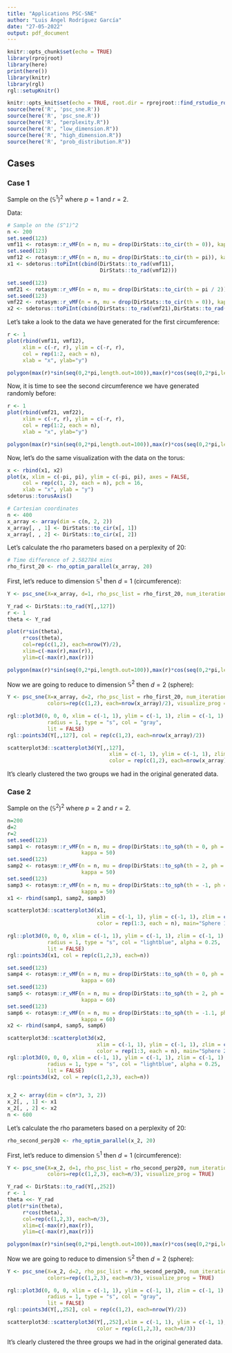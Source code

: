 ```yaml
---
title: "Applications PSC-SNE"
author: "Luis Ángel Rodríguez García"
date: "27-05-2022"
output: pdf_document
---
```


```r
knitr::opts_chunk$set(echo = TRUE)
library(rprojroot)
library(here)
print(here())
library(knitr)
library(rgl)
rgl::setupKnitr()
```

```r
knitr::opts_knit$set(echo = TRUE, root.dir = rprojroot::find_rstudio_root_file())
source(here('R', 'psc_sne.R'))
source(here('R', 'psc_sne.R'))
source(here('R', "perplexity.R"))
source(here('R', "low_dimension.R"))
source(here('R', "high_dimension.R"))
source(here('R', "prob_distribution.R"))
```

## Cases

### Case 1

Sample on the $(\mathbb{S}^1)^2$ where $p=1$ and $r=2$.

Data:

```r
# Sample on the (S^1)^2
n <- 200
set.seed(123)
vmf11 <- rotasym::r_vMF(n = n, mu = drop(DirStats::to_cir(th = 0)), kappa = 10)
set.seed(123)
vmf12 <- rotasym::r_vMF(n = n, mu = drop(DirStats::to_cir(th = pi)), kappa = 10)
x1 <- sdetorus::toPiInt(cbind(DirStats::to_rad(vmf11),
                              DirStats::to_rad(vmf12)))

set.seed(123)
vmf21 <- rotasym::r_vMF(n = n, mu = drop(DirStats::to_cir(th = pi / 2)), kappa = 5)
set.seed(123)
vmf22 <- rotasym::r_vMF(n = n, mu = drop(DirStats::to_cir(th = 0)), kappa = 5)
x2 <- sdetorus::toPiInt(cbind(DirStats::to_rad(vmf21),DirStats::to_rad(vmf22)))

```

Let's take a look to the data we have generated for the first circumference:

```r
r <- 1
plot(rbind(vmf11, vmf12),
     xlim = c(-r, r), ylim = c(-r, r),
     col = rep(1:2, each = n),
     xlab = "x", ylab="y")

polygon(max(r)*sin(seq(0,2*pi,length.out=100)),max(r)*cos(seq(0,2*pi,length.out=100)))
```

Now, it is time to see the second circumference we have generated randomly before:

```r
r <- 1
plot(rbind(vmf21, vmf22),
     xlim = c(-r, r), ylim = c(-r, r),
     col = rep(1:2, each = n),
     xlab = "x", ylab="y")

polygon(max(r)*sin(seq(0,2*pi,length.out=100)),max(r)*cos(seq(0,2*pi,length.out=100)))
```

Now, let's do the same visualization with the data on the torus:

```r
x <- rbind(x1, x2)
plot(x, xlim = c(-pi, pi), ylim = c(-pi, pi), axes = FALSE,
     col = rep(c(1, 2), each = n), pch = 16, 
     xlab = "x", ylab = "y")
sdetorus::torusAxis()

```

```r
# Cartesian coordinates
n <- 400
x_array <- array(dim = c(n, 2, 2))
x_array[, , 1] <- DirStats::to_cir(x[, 1])
x_array[, , 2] <- DirStats::to_cir(x[, 2])
```

Let's calculate the rho parameters based on a perplexity of 20:

```r
# Time difference of 2.582784 mins
rho_first_20 <- rho_optim_parallel(x_array, 20)
```

First, let's reduce to dimension $\mathbb{S}^1$ then $d=1$ (circumference):

```r
Y <- psc_sne(X=x_array, d=1, rho_psc_list = rho_first_20, num_iteration=125, colors=rep(c(1,2), each=nrow(x_array)/2), visualize_prog = TRUE)
```

```r
Y_rad <- DirStats::to_rad(Y[,,127])
r <- 1
theta <- Y_rad

plot(r*sin(theta),
     r*cos(theta),
     col=rep(c(1,2), each=nrow(Y)/2),
     xlim=c(-max(r),max(r)),
     ylim=c(-max(r),max(r)))

polygon(max(r)*sin(seq(0,2*pi,length.out=100)),max(r)*cos(seq(0,2*pi,length.out=100)))
```

Now we are going to reduce to dimension $\mathbb{S}^2$ then $d=2$ (sphere):

```r
Y <- psc_sne(X=x_array, d=2, rho_psc_list = rho_first_20, num_iteration=125,
             colors=rep(c(1,2), each=nrow(x_array)/2), visualize_prog = TRUE, eta=100)
```

```r
rgl::plot3d(0, 0, 0, xlim = c(-1, 1), ylim = c(-1, 1), zlim = c(-1, 1),
             radius = 1, type = "s", col = "gray",
             lit = FALSE)
rgl::points3d(Y[,,127], col = rep(c(1,2), each=nrow(x_array)/2))
```

```r
scatterplot3d::scatterplot3d(Y[,,127],
                                 xlim = c(-1, 1), ylim = c(-1, 1), zlim = c(-1, 1),
                                 color = rep(c(1,2), each=nrow(x_array)/2))
```

It's clearly clustered the two groups we had in the original generated data.

### Case 2

Sample on the $(\mathbb{S}^2)^2$ where $p=2$ and $r=2$.


```r
n=200
d=2
r=2
set.seed(123)
samp1 <- rotasym::r_vMF(n = n, mu = drop(DirStats::to_sph(th = 0, ph = 0.5)),
                        kappa = 50)
set.seed(123)
samp2 <- rotasym::r_vMF(n = n, mu = drop(DirStats::to_sph(th = 2, ph = -1.5)),
                        kappa = 50)
set.seed(123)
samp3 <- rotasym::r_vMF(n = n, mu = drop(DirStats::to_sph(th = -1, ph = 0)),
                        kappa = 50)
x1 <- rbind(samp1, samp2, samp3)

scatterplot3d::scatterplot3d(x1,
                             xlim = c(-1, 1), ylim = c(-1, 1), zlim = c(-1, 1),
                             color = rep(1:3, each = n), main="Sphere 1")

rgl::plot3d(0, 0, 0, xlim = c(-1, 1), ylim = c(-1, 1), zlim = c(-1, 1),
             radius = 1, type = "s", col = "lightblue", alpha = 0.25,
             lit = FALSE)
rgl::points3d(x1, col = rep(c(1,2,3), each=n))

set.seed(123)
samp4 <- rotasym::r_vMF(n = n, mu = drop(DirStats::to_sph(th = 0, ph = 0.55)),
                        kappa = 60)
set.seed(123)
samp5 <- rotasym::r_vMF(n = n, mu = drop(DirStats::to_sph(th = 2, ph = -1.41)),
                        kappa = 60)
set.seed(123)
samp6 <- rotasym::r_vMF(n = n, mu = drop(DirStats::to_sph(th = -1.1, ph = 0.05)),
                        kappa = 60)
x2 <- rbind(samp4, samp5, samp6)

scatterplot3d::scatterplot3d(x2,
                             xlim = c(-1, 1), ylim = c(-1, 1), zlim = c(-1, 1),
                             color = rep(1:3, each = n), main="Sphere 2")
rgl::plot3d(0, 0, 0, xlim = c(-1, 1), ylim = c(-1, 1), zlim = c(-1, 1),
             radius = 1, type = "s", col = "lightblue", alpha = 0.25,
             lit = FALSE)
rgl::points3d(x2, col = rep(c(1,2,3), each=n))


x_2 <- array(dim = c(n*3, 3, 2))
x_2[, , 1] <- x1
x_2[, , 2] <- x2
n <- 600
```

Let's calculate the rho parameters based on a perplexity of 20:

```r
rho_second_perp20 <- rho_optim_parallel(x_2, 20)
```

First, let's reduce to dimension $\mathbb{S}^1$ then $d=1$ (circumference):

```r
Y <- psc_sne(X=x_2, d=1, rho_psc_list = rho_second_perp20, num_iteration=250, eta=75,
             colors=rep(c(1,2,3), each=n/3), visualize_prog = TRUE)
```

```r
Y_rad <- DirStats::to_rad(Y[,,252])
r <- 1
theta <<- Y_rad
plot(r*sin(theta),
     r*cos(theta),
     col=rep(c(1,2,3), each=n/3),
     xlim=c(-max(r),max(r)),
     ylim=c(-max(r),max(r)))

polygon(max(r)*sin(seq(0,2*pi,length.out=100)),max(r)*cos(seq(0,2*pi,length.out=100)))
```

Now we are going to reduce to dimension $\mathbb{S}^2$ then $d=2$ (sphere):

```r
Y <- psc_sne(X=x_2, d=2, rho_psc_list = rho_second_perp20, num_iteration=250, eta=75,
             colors=rep(c(1,2,3), each=n/3), visualize_prog = TRUE)
```

```r
rgl::plot3d(0, 0, 0, xlim = c(-1, 1), ylim = c(-1, 1), zlim = c(-1, 1),
             radius = 1, type = "s", col = "gray",
             lit = FALSE)
rgl::points3d(Y[,,252], col = rep(c(1,2), each=nrow(Y)/2))

```

```r
scatterplot3d::scatterplot3d(Y[,,252],xlim = c(-1, 1), ylim = c(-1, 1), zlim = c(-1, 1), 
                             color = rep(c(1,2,3), each=n/3))
```

It's clearly clustered the three groups we had in the original generated data.
